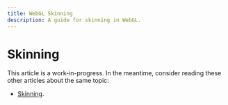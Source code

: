 ```yaml
---
title: WebGL Skinning
description: A guide for skinning in WebGL.
---
```

# Skinning

This article is a work-in-progress. In the meantime,
consider reading these other articles about the same topic:

- [Skinning](https://webgl2fundamentals.org/webgl/lessons/webgl-skinning.html).
